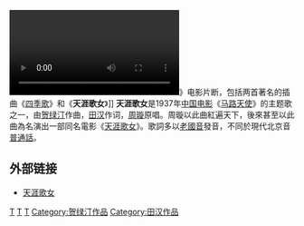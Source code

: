 {{Otheruses|subject=1937年中國電影《馬路天使》插曲|other=其他同名作品|天涯歌女 (消歧义)}}
[[File:Street_Angel_(1937_film).ogv|thumb]]》电影片断，包括两首著名的插曲《[[四季歌_(马路天使)|四季歌]]》和《'''天涯歌女'''》]]
'''天涯歌女'''是1937年[[中国电影|中国电影]]《[[马路天使|马路天使]]》的主题歌之一，由[[贺绿汀|贺绿汀]]作曲，[[田汉|田汉]]作词，[[周璇|周璇]]原唱。周璇以此曲紅遍天下，後來甚至以此曲為名演出一部同名電影《[[天涯歌女_(電影)|天涯歌女]]》。歌詞多以[[老國音|老國音]]發音，不同於現代北京音[[普通話|普通話]]。

==外部链接==
*[http://www.youtube.com/watch?v=hxu8Kxuf-Sg&fmt=34 天涯歌女]{{Wayback|url=http://www.youtube.com/watch?v=hxu8Kxuf-Sg&fmt=34 |date=20161017070111 }}

{{song-stub}}

[[Category:中华民国大陆时期电影主题歌曲|T]]
[[Category:1937年中国作品|T]]
[[Category:1937年歌曲|T]]
[[Category:贺绿汀作品|Category:贺绿汀作品]]
[[Category:田汉作品|Category:田汉作品]]